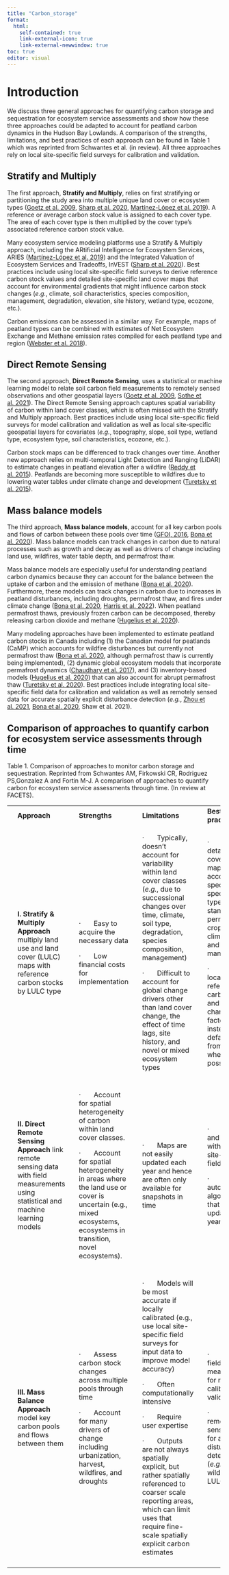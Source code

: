 ```yaml
---
title: "Carbon_storage"
format:
  html:
    self-contained: true
    link-external-icon: true
    link-external-newwindow: true
toc: true
editor: visual
---
```


# Introduction

We discuss three general approaches for quantifying carbon storage and sequestration for ecosystem service assessments and show how these three approaches could be adapted to account for peatland carbon dynamics in the Hudson Bay Lowlands. A comparison of the strengths, limitations, and best practices of each approach can be found in Table 1 which was reprinted from Schwantes et al. (in review). All three approaches rely on local site-specific field surveys for calibration and validation.

::: panel-tabset
## Stratify and Multiply

The first approach, **Stratify and Multiply**, relies on first stratifying or partitioning the study area into multiple unique land cover or ecosystem types ([Goetz et al. 2009](https://cbmjournal.biomedcentral.com/articles/10.1186/1750-0680-4-2), [Sharp et al. 2020](https://storage.googleapis.com/releases.naturalcapitalproject.org/invest-userguide/latest/en/index.html), [Martínez-López et al. 2019](https://www.sciencedirect.com/science/article/pii/S0048969718338737)). A reference or average carbon stock value is assigned to each cover type. The area of each cover type is then multiplied by the cover type's associated reference carbon stock value.

Many ecosystem service modeling platforms use a Stratify & Multiply approach, including the ARtificial Intelligence for Ecosystem Services, ARIES ([Martínez-López et al. 2019](https://www.sciencedirect.com/science/article/pii/S0048969718338737)) and the Integrated Valuation of Ecosystem Services and Tradeoffs, InVEST ([Sharp et al. 2020](https://storage.googleapis.com/releases.naturalcapitalproject.org/invest-userguide/latest/en/index.html)). Best practices include using local site-specific field surveys to derive reference carbon stock values and detailed site-specific land cover maps that account for environmental gradients that might influence carbon stock changes (*e.g.*, climate, soil characteristics, species composition, management, degradation, elevation, site history, wetland type, ecozone, etc.).

Carbon emissions can be assessed in a similar way. For example, maps of peatland types can be combined with estimates of Net Ecosystem Exchange and Methane emission rates compiled for each peatland type and region ([Webster et al. 2018](https://link.springer.com/article/10.1186/s13021-018-0105-5)).

## Direct Remote Sensing

The second approach, **Direct Remote Sensing**, uses a statistical or machine learning model to relate soil carbon field measurements to remotely sensed observations and other geospatial layers ([Goetz et al. 2009](https://cbmjournal.biomedcentral.com/articles/10.1186/1750-0680-4-2), [Sothe et al. 2021](https://agupubs.onlinelibrary.wiley.com/doi/full/10.1029/2021GB007213)). The Direct Remote Sensing approach captures spatial variability of carbon within land cover classes, which is often missed with the Stratify and Multiply approach. Best practices include using local site-specific field surveys for model calibration and validation as well as local site-specific geospatial layers for covariates (*e.g.*, topography, slope, soil type, wetland type, ecosystem type, soil characteristics, ecozone, etc.).

Carbon stock maps can be differenced to track changes over time. Another new approach relies on multi-temporal Light Detection and Ranging (LiDAR) to estimate changes in peatland elevation after a wildfire ([Reddy et al. 2015](https://www.sciencedirect.com/science/article/pii/S0034425715301401)). Peatlands are becoming more susceptible to wildfires due to lowering water tables under climate change and development ([Turetsky et al. 2015](https://www.nature.com/articles/ngeo2325)).

## Mass balance models

The third approach, **Mass balance models**, account for all key carbon pools and flows of carbon between these pools over time ([GFOI, 2016](https://www.fs.usda.gov/research/treesearch/56461), [Bona et al. 2020](https://www.sciencedirect.com/science/article/pii/S0304380020302350)). Mass balance models can track changes in carbon due to natural processes such as growth and decay as well as drivers of change including land use, wildfires, water table depth, and permafrost thaw.

Mass balance models are especially useful for understanding peatland carbon dynamics because they can account for the balance between the uptake of carbon and the emission of methane ([Bona et al. 2020](https://www.sciencedirect.com/science/article/pii/S0304380020302350)). Furthermore, these models can track changes in carbon due to increases in peatland disturbances, including droughts, permafrost thaw, and fires under climate change ([Bona et al. 2020](https://www.sciencedirect.com/science/article/pii/S0304380020302350), [Harris et al. 2022](https://esajournals.onlinelibrary.wiley.com/doi/10.1002/fee.2437)). When peatland permafrost thaws, previously frozen carbon can be decomposed, thereby releasing carbon dioxide and methane ([Hugelius et al. 2020](https://www.pnas.org/doi/full/10.1073/pnas.1916387117)).

Many modeling approaches have been implemented to estimate peatland carbon stocks in Canada including (1) the Canadian model for peatlands (CaMP) which accounts for wildfire disturbances but currently not permafrost thaw ([Bona et al. 2020](https://www.sciencedirect.com/science/article/pii/S0304380020302350), although permafrost thaw is currently being implemented), (2) dynamic global ecosystem models that incorporate permafrost dynamics ([Chaudhary et al. 2017](https://bg.copernicus.org/articles/14/4023/2017/bg-14-4023-2017.pdf)), and (3) inventory-based models ([Hugelius et al. 2020](https://www.pnas.org/doi/full/10.1073/pnas.1916387117)) that can also account for abrupt permafrost thaw ([Turetsky et al. 2020](https://www.nature.com/articles/s41561-019-0526-0)). Best practices include integrating local site-specific field data for calibration and validation as well as remotely sensed data for accurate spatially explicit disturbance detection (*e.g.*, [Zhou et al. 2021](https://iopscience.iop.org/article/10.1088/1748-9326/abf06d/meta), [Bona et al. 2020](https://www.sciencedirect.com/science/article/pii/S0304380020302350), Shaw et al. 2021).
:::

## Comparison of approaches to quantify carbon for ecosystem service assessments through time

Table 1. Comparison of approaches to monitor carbon storage and sequestration. Reprinted from Schwantes AM, Firkowski CR, Rodriguez PS,Gonzalez A and Fortin M-J. A comparison of approaches to quantify carbon for ecosystem service assessments through time. (In review at FACETS).

+------+---------------------------------------------------------------------------------------------------------------------------------------+------+-------------------------------------------------------------------------------------------------------------------------------------------------------------------+------+-------------------------------------------------------------------------------------------------------------------------------------------------------------------------------------------------------+------+------------------------------------------------------------------------------------------------------------------------------------------------------------------+------+
|      | **Approach**                                                                                                                          |      | **Strengths**                                                                                                                                                     |      | **Limitations**                                                                                                                                                                                       |      | **Best practices**                                                                                                                                               |      |
+------+---------------------------------------------------------------------------------------------------------------------------------------+------+-------------------------------------------------------------------------------------------------------------------------------------------------------------------+------+-------------------------------------------------------------------------------------------------------------------------------------------------------------------------------------------------------+------+------------------------------------------------------------------------------------------------------------------------------------------------------------------+------+
|      | **I.** **Stratify & Multiply Approach** multiply land use and land cover (LULC) maps with reference carbon stocks by LULC type        |      | ·       Easy to acquire the necessary data                                                                                                                        |      | ·       Typically, doesn't account for variability within land cover classes (*e.g.*, due to successional changes over time, climate, soil type, degradation, species composition, management)        |      | ·       Use detailed land cover class maps that account for species-specific forest types, forest stand-age, permanent crop type, climate, soils, and management |      |
|      |                                                                                                                                       |      |                                                                                                                                                                   |      |                                                                                                                                                                                                       |      |                                                                                                                                                                  |      |
|      |                                                                                                                                       |      | ·       Low financial costs for implementation                                                                                                                    |      | ·       Difficult to account for global change drivers other than land cover change, the effect of time lags, site history, and novel or mixed ecosystem types                                        |      | ·       Use locally derived reference carbon stocks and stock change factors instead of default values from IPCC wherever possible                               |      |
+------+---------------------------------------------------------------------------------------------------------------------------------------+------+-------------------------------------------------------------------------------------------------------------------------------------------------------------------+------+-------------------------------------------------------------------------------------------------------------------------------------------------------------------------------------------------------+------+------------------------------------------------------------------------------------------------------------------------------------------------------------------+------+
|      |                                                                                                                                       |      |                                                                                                                                                                   |      |                                                                                                                                                                                                       |      |                                                                                                                                                                  |      |
+------+---------------------------------------------------------------------------------------------------------------------------------------+------+-------------------------------------------------------------------------------------------------------------------------------------------------------------------+------+-------------------------------------------------------------------------------------------------------------------------------------------------------------------------------------------------------+------+------------------------------------------------------------------------------------------------------------------------------------------------------------------+------+
|      | **II. Direct Remote Sensing Approach** link remote sensing data with field measurements using statistical and machine learning models |      | ·       Account for spatial heterogeneity of carbon within land cover classes.                                                                                    |      | ·       Maps are not easily updated each year and hence are often only available for snapshots in time                                                                                                |      | ·       Validate and calibrate with local site-specific field surveys                                                                                            |      |
|      |                                                                                                                                       |      |                                                                                                                                                                   |      |                                                                                                                                                                                                       |      |                                                                                                                                                                  |      |
|      |                                                                                                                                       |      | ·       Account for spatial heterogeneity in areas where the land use or cover is uncertain (e.g., mixed ecosystems, ecosystems in transition, novel ecosystems). |      |                                                                                                                                                                                                       |      | ·       Develop automated algorithms that are easily updated each year                                                                                           |      |
+------+---------------------------------------------------------------------------------------------------------------------------------------+------+-------------------------------------------------------------------------------------------------------------------------------------------------------------------+------+-------------------------------------------------------------------------------------------------------------------------------------------------------------------------------------------------------+------+------------------------------------------------------------------------------------------------------------------------------------------------------------------+------+
|      |                                                                                                                                       |      |                                                                                                                                                                   |      |                                                                                                                                                                                                       |      |                                                                                                                                                                  |      |
+------+---------------------------------------------------------------------------------------------------------------------------------------+------+-------------------------------------------------------------------------------------------------------------------------------------------------------------------+------+-------------------------------------------------------------------------------------------------------------------------------------------------------------------------------------------------------+------+------------------------------------------------------------------------------------------------------------------------------------------------------------------+------+
|      | **III. Mass Balance Approach** model key carbon pools and flows between them                                                          |      | ·       Assess carbon stock changes across multiple pools through time                                                                                            |      | ·       Models will be most accurate if locally calibrated (e.g., use local site-specific field surveys for input data to improve model accuracy)                                                     |      | ·       Integrate field measurements for model calibration and validation                                                                                        |      |
|      |                                                                                                                                       |      |                                                                                                                                                                   |      |                                                                                                                                                                                                       |      |                                                                                                                                                                  |      |
|      |                                                                                                                                       |      | ·       Account for many drivers of change including urbanization, harvest, wildfires, and droughts                                                               |      | ·       Often computationally intensive                                                                                                                                                               |      | ·       Integrate remote sensing data for accurate disturbance detection (*e.g.*, harvest, wildfires, LULC change)                                               |      |
|      |                                                                                                                                       |      |                                                                                                                                                                   |      |                                                                                                                                                                                                       |      |                                                                                                                                                                  |      |
|      |                                                                                                                                       |      |                                                                                                                                                                   |      | ·       Require user expertise                                                                                                                                                                        |      |                                                                                                                                                                  |      |
|      |                                                                                                                                       |      |                                                                                                                                                                   |      |                                                                                                                                                                                                       |      |                                                                                                                                                                  |      |
|      |                                                                                                                                       |      |                                                                                                                                                                   |      | ·       Outputs are not always spatially explicit, but rather spatially referenced to coarser scale reporting areas, which can limit uses that require fine-scale spatially explicit carbon estimates |      |                                                                                                                                                                  |      |
+------+---------------------------------------------------------------------------------------------------------------------------------------+------+-------------------------------------------------------------------------------------------------------------------------------------------------------------------+------+-------------------------------------------------------------------------------------------------------------------------------------------------------------------------------------------------------+------+------------------------------------------------------------------------------------------------------------------------------------------------------------------+------+
|      |                                                                                                                                       |      |                                                                                                                                                                   |      |                                                                                                                                                                                                       |      |                                                                                                                                                                  |      |
+------+---------------------------------------------------------------------------------------------------------------------------------------+------+-------------------------------------------------------------------------------------------------------------------------------------------------------------------+------+-------------------------------------------------------------------------------------------------------------------------------------------------------------------------------------------------------+------+------------------------------------------------------------------------------------------------------------------------------------------------------------------+------+
